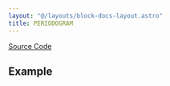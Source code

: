 ```yaml
---
layout: "@/layouts/block-docs-layout.astro"
title: PERIODOGRAM
---
```



<PythonDocsDisplay docstring={docstring} />

[Source Code](https://github.com/flojoy-ai/blocks/blob/main/blocks/SCIPY/SIGNAL/PERIODOGRAM/PERIODOGRAM.py)

## Example
